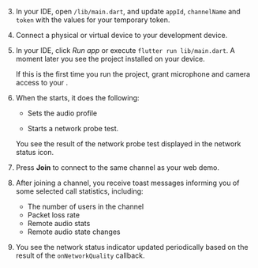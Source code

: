 <PlatformWrapper platform="flutter">

3. In your IDE, open `/lib/main.dart`, and update `appId`, `channelName` and `token` with the values for your temporary token.

4. Connect a physical or virtual device to your development device.

5. In your IDE, click *Run app* or execute `flutter run lib/main.dart`. A moment later you see the project installed on your device.

    If this is the first time you run the project, grant microphone and camera access to your <Vpl k="CLIENT" />.

6. When the <Vpl k="CLIENT" /> starts, it does the following:

    * Sets the audio profile 

    * Starts a network probe test.
    
    You see the result of the network probe test displayed in the network status icon.

7. Press **Join** to connect to the same channel as your web demo.

8. After joining a channel, you receive toast messages informing you of some selected call statistics, including: 

    * The number of users in the channel
    * Packet loss rate
    * Remote audio stats
    * Remote audio state changes 

9. You see the network status indicator updated periodically based on the result of the `onNetworkQuality` callback.


</PlatformWrapper>
